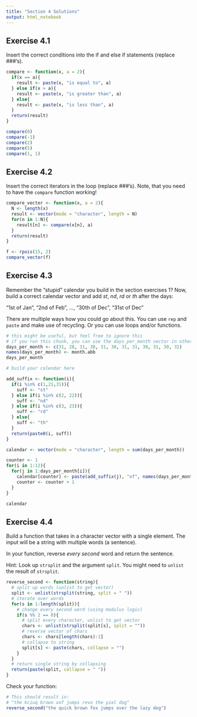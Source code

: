 ```yaml
---
title: "Section 4 Solutions"
output: html_notebook
---
```


## Exercise 4.1

Insert the correct conditions into the if and else if statements (replace ###'s).

```r
compare <- function(x, a = 2){
  if(x == a){
    result <- paste(x, "is equal to", a)
  } else if(x > a){
    result <- paste(x, "is greater than", a)
  } else{
    result <- paste(x, "is less than", a)
  }
  return(result)
}

compare(0)
compare(-1)
compare(2)
compare(5)
compare(1, 1)
```

## Exercise 4.2

Insert the correct iterators in the loop (replace ###'s).
Note, that you need to have the ``compare`` function working!

```r
compare_vector <- function(x, a = 2){
  N <- length(x)
  result <- vector(mode = "character", length = N)
  for(n in 1:N){
    result[n] <- compare(x[n], a)
  }
  return(result)
}

f <- rpois(15, 2)
compare_vector(f)
```

## Exercise 4.3

Remember the "stupid" calendar you build in the section exercises 1?
Now, build a correct calendar vector and add *st*, *nd*, *rd* or *th* after the days:

"1st of Jan", "2nd of Feb", ..., "30th of Dec", "31st of Dec"

There are multiple ways how you could go about this. You can use ``rep`` and ``paste`` 
and make use of recycling. Or you can use loops and/or functions.

```r
# this might be useful, but feel free to ignore this
# if you run this chunk, you can use the days_per_month vector in other chunks...
days_per_month <- c(31, 28, 31, 30, 31, 30, 31, 31, 30, 31, 30, 31)
names(days_per_month) <- month.abb
days_per_month
```

```r
# build your calendar here

add_suffix <- function(i){
  if(i %in% c(1,21,31)){
    suff <- "st"
  } else if(i %in% c(2, 22)){
    suff <- "nd"
  } else if(i %in% c(3, 23)){
    suff <- "rd"
  } else{
    suff <- "th"
  }
  return(paste0(i, suff))
}

calendar <- vector(mode = "character", length = sum(days_per_month))

counter <- 1
for(i in 1:12){
  for(j in 1:days_per_month[i]){
    calendar[counter] <- paste(add_suffix(j), "of", names(days_per_month[i]))
    counter <- counter + 1
  }
}

calendar
```

## Exercise 4.4

Build a function that takes in a character vector with a single element.
The input will be a string with multiple words (a sentence).

In your function, reverse *every second* word and return the sentence.

Hint: Look up ``strsplit`` and the argument ``split``. 
You might need to ``unlist`` the result of ``strsplit``.

```r

reverse_second <- function(string){
  # split up words (unlist to get vector)
  split <- unlist(strsplit(string, split = " "))
  # iterate over words
  for(s in 1:length(split)){
    # change every second word (using modulus logic)
    if(s %% 2 == 0){
      # split every character, unlist to get vector
      chars <- unlist(strsplit(split[s], split = ""))
      # reverse vector of chars
      chars <- chars[length(chars):1]
      # collapse to string
      split[s] <- paste(chars, collapse = "")
    }
  }
  # return single string by collapsing
  return(paste(split, collapse = " "))
}

```

Check your function:

```r
# This should result in:
# "the kciuq brown xof jumps revo the yzal dog"
reverse_second("the quick brown fox jumps over the lazy dog")
```

